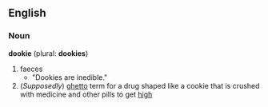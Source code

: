 ==English==

===Noun===
'''dookie''' (plural: '''dookies''')
#faeces
#*"Dookies are inedible."
#(''Supposedly'') [[ghetto]] term for a drug shaped like a cookie that is crushed with medicine and other pills to get [[high]]